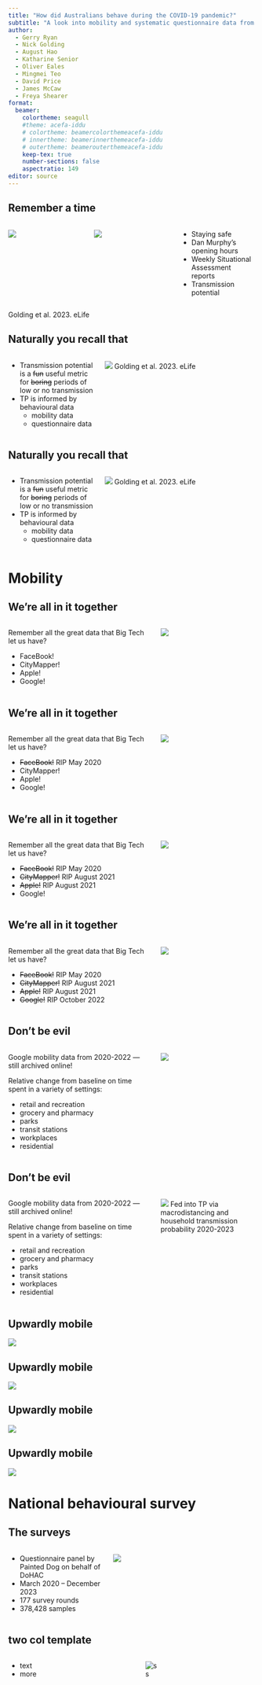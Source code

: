 ```yaml
---
title: "How did Australians behave during the COVID-19 pandemic?"
subtitle: "A look into mobility and systematic questionnaire data from 2020-2023"
author:
  - Gerry Ryan
  - Nick Golding
  - August Hao
  - Katharine Senior
  - Oliver Eales
  - Mingmei Teo
  - David Price
  - James McCaw
  - Freya Shearer
format:
  beamer:
    colortheme: seagull
    #theme: acefa-iddu
    # colortheme: beamercolorthemeacefa-iddu
    # innertheme: beamerinnerthemeacefa-iddu
    # outertheme: beamerouterthemeacefa-iddu
    keep-tex: true
    number-sections: false
    aspectratio: 149
editor: source
---
```


## Remember a time
::::: {.columns}


::: {.column width="30%"}
![](images/lax_78089_elife-78089-fig2-v2.tif.jpg)
:::

::: {.column width="30%"}
![](images/lax_78089_elife-78089-fig3-v2.tif.jpg)

:::


::: {.column width="30%"}

- Staying safe
- Dan Murphy's opening hours
- Weekly Situational Assessment reports
- Transmission potential

:::

:::::
Golding et al. 2023. eLife


## Naturally you recall that
:::: {.columns}

::: {.column width="40%"}
* Transmission potential is a ~~fun~~ useful metric for ~~boring~~ periods of low or no transmission
* TP is informed by behavioural data
  + mobility data
  + questionnaire data
  
:::

::: {.column width="70%"}
![](images/tp_model_schema.jpg)
Golding et al. 2023. eLife

:::

::::

## Naturally you recall that
:::: {.columns}

::: {.column width="40%"}
* Transmission potential is a ~~fun~~ useful metric for ~~boring~~ periods of low or no transmission
* TP is informed by behavioural data
  + mobility data
  + questionnaire data
  
:::

::: {.column width="70%"}
![](images/tp_model_schema_drawn_on.jpg)
Golding et al. 2023. eLife

:::

::::

# Mobility

## We're all in it together

:::: {.columns}

::: {.column width="60%"}
Remember all the great data that Big Tech let us have?


- FaceBook!
- CityMapper!
- Apple!
- Google!
:::

::: {.column width="40%"}
![](images/tech_knobs.jpeg)

:::

::::

## We're all in it together

:::: {.columns}

::: {.column width="60%"}
Remember all the great data that Big Tech let us have?


- ~~FaceBook!~~ RIP May 2020 
- CityMapper!
- Apple!
- Google!
:::

::: {.column width="40%"}
![](images/tech_knobs.jpeg)

:::

::::

## We're all in it together

:::: {.columns}

::: {.column width="60%"}
Remember all the great data that Big Tech let us have?


- ~~FaceBook!~~ RIP May 2020
- ~~CityMapper!~~ RIP August 2021
- ~~Apple!~~ RIP August 2021 
- Google!
:::

::: {.column width="40%"}
![](images/tech_knobs.jpeg)

:::

::::


## We're all in it together

:::: {.columns}

::: {.column width="60%"}
Remember all the great data that Big Tech let us have?


- ~~FaceBook!~~ RIP May 2020
- ~~CityMapper!~~ RIP August 2021
- ~~Apple!~~ RIP August 2021
- ~~Google!~~ RIP October 2022
:::

::: {.column width="40%"}
![](images/tech_knobs.jpeg)

:::

::::

## Don't be evil

:::: {.columns}

::: {.column width="60%"}

Google mobility data from 2020-2022 --- still archived online!\newline

Relative change from baseline on time spent in a variety of settings:\newline

- retail and recreation
- grocery and pharmacy
- parks
- transit stations
- workplaces
- residential

:::

::: {.column width="40%"}
![](images/google.jpg)

:::

::::

## Don't be evil

:::: {.columns}

::: {.column width="60%"}

Google mobility data from 2020-2022 --- still archived online!\newline

Relative change from baseline on time spent in a variety of settings:\newline

- retail and recreation
- grocery and pharmacy
- parks
- transit stations
- workplaces
- residential\newline

:::

::: {.column width="40%"}
![](images/tp_model_schema_drawn_on.jpg)
Fed into TP via macrodistancing and household transmission probability 2020-2023

:::

::::

## Upwardly mobile
![](~/Documents/tki_work/covid_modelling/covid19_behaviour_australia/outputs/figures/mobility/single/VIC_mobility_residential.png)

## Upwardly mobile
![](~/Documents/tki_work/covid_modelling/covid19_behaviour_australia/outputs/figures/mobility/state/VIC_mobility_all.png)

## Upwardly mobile

![](~/Documents/tki_work/covid_modelling/covid19_behaviour_australia/outputs/figures/mobility/state/NSW_mobility_all.png)


## Upwardly mobile
![](~/Documents/tki_work/covid_modelling/covid19_behaviour_australia/outputs/figures/mobility/state/NT_mobility_all.png)

# National behavioural survey

## The surveys
:::: {.columns}

::: {.column width="40%"}
- Questionnaire panel by Painted Dog on behalf of DoHAC
- March 2020 -- December 2023
- 177 survey rounds
- 378,428 samples


:::

::: {.column width="60%"}
![](images/survey_numbers.png)
:::

::::


## two col template

:::: {.columns}

::: {.column}
- text
- more
:::

::: {.column}
![s](~/Documents/tki_work/covid_modelling/covid19_behaviour_australia/outputs/figures/mobility/state/VIC_mobility_all.png)
:::

::::




